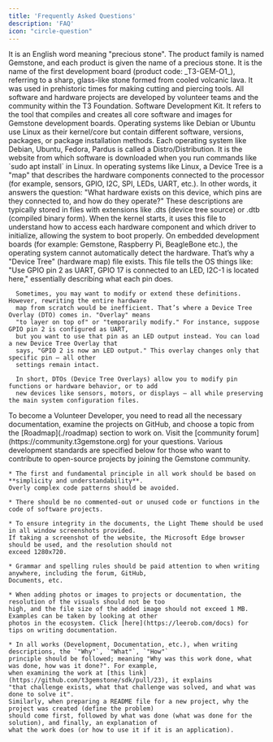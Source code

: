 ```yaml
---
title: 'Frequently Asked Questions'
description: 'FAQ'
icon: "circle-question"
---
```


<AccordionGroup>

  <Accordion title="What does Gemstone mean?">
    It is an English word meaning "precious stone". The product family is named Gemstone, and each product is 
    given the name of a precious stone.
  </Accordion>

  <Accordion title="What is Obsidian?">
    It is the name of the first development board (product code: _T3-GEM-O1_), referring to a sharp, glass-like 
    stone formed from cooled volcanic lava. It was used in prehistoric times for making cutting and piercing tools.
  </Accordion>

  <Accordion title="Who develops the projects?">
    All software and hardware projects are developed by volunteer teams and the community within the T3 Foundation.
  </Accordion>

  <Accordion title="What is SDK?">
    Software Development Kit. It refers to the tool that compiles and creates all core software and images for 
    Gemstone development boards.
  </Accordion>

  <Accordion title="What is a Distro?">
    Operating systems like Debian or Ubuntu use Linux as their kernel/core but contain different software, 
    versions, packages, or package installation methods. Each operating system like Debian, Ubuntu, Fedora, 
    Pardus is called a Distro/Distribution.
  </Accordion>

  <Accordion title="What is an APT Server?">
    It is the website from which software is downloaded when you run commands like `sudo apt install` in Linux.
  </Accordion>

  <Accordion title="What Is a Device Tree?">
    In operating systems like Linux, a Device Tree is a "map" that describes the hardware components connected to
    the processor  (for example, sensors, GPIO, I2C, SPI, LEDs, UART, etc.). 
    In other words, it answers the question: "What hardware exists on this device, which pins are they connected to,
    and how do they operate?" These descriptions are typically stored in files with extensions like
    .dts (device tree source) or .dtb (compiled binary form). 
    When the kernel starts, it uses this file to understand how to access each hardware component 
    and which driver to initialize, allowing the system to boot properly.
  </Accordion>

  <Accordion title="What Is a Device Tree Overlay?">
      On embedded development boards (for example: Gemstone, Raspberry Pi, BeagleBone etc.),
      the operating system cannot automatically detect the hardware.  That’s why a "Device Tree" (hardware map)
      file exists. This file tells the OS things like: "Use GPIO pin 2 as UART, GPIO 17 is connected to an
      LED, I2C-1 is located here," essentially describing what each pin does.

      Sometimes, you may want to modify or extend these definitions. However, rewriting the entire hardware
      map from scratch would be inefficient. That’s where a Device Tree Overlay (DTO) comes in. "Overlay" means
      "to layer on top of" or "temporarily modify." For instance, suppose GPIO pin 2 is configured as UART, 
      but you want to use that pin as an LED output instead. You can load a new Device Tree Overlay that
      says, "GPIO 2 is now an LED output." This overlay changes only that specific pin — all other
      settings remain intact.

      In short, DTOs (Device Tree Overlays) allow you to modify pin functions or hardware behavior, or to add
      new devices like sensors, motors, or displays — all while preserving the main system configuration files.
  </Accordion>

  <Accordion title="How to Become a Volunteer Developer?">
    To become a Volunteer Developer, you need to read all the necessary documentation, examine the projects 
    on GitHub, and choose a topic from the [Roadmap](./roadmap) section to work on. 
    Visit the [community forum](https://community.t3gemstone.org) for your questions.
  </Accordion>

  <Accordion title="What are the Development Rules?">
    Various development standards are specified below for those who want to contribute to open-source projects by
    joining the Gemstone community.

    * The first and fundamental principle in all work should be based on **simplicity and understandability**.
    Overly complex code patterns should be avoided.

    * There should be no commented-out or unused code or functions in the code of software projects.

    * To ensure integrity in the documents, the Light Theme should be used in all window screenshots provided.
    If taking a screenshot of the website, the Microsoft Edge browser should be used, and the resolution should not
    exceed 1280x720.

    * Grammar and spelling rules should be paid attention to when writing anywhere, including the forum, GitHub,
    Documents, etc.

    * When adding photos or images to projects or documentation, the resolution of the visuals should not be too
    high, and the file size of the added image should not exceed 1 MB. Examples can be taken by looking at other
    photos in the ecosystem. Click [here](https://leerob.com/docs) for tips on writing documentation.

    * In all works (Development, Documentation, etc.), when writing descriptions, the `"Why"`, `"What"`, `"How"`
    principle should be followed; meaning "Why was this work done, what was done, how was it done?". For example,
    when examining the work at [this link](https://github.com/t3gemstone/sdk/pull/23), it explains
    "that challenge exists, what that challenge was solved, and what was done to solve it".
    Similarly, when preparing a README file for a new project, why the project was created (define the problem)
    should come first, followed by what was done (what was done for the solution), and finally, an explanation of
    what the work does (or how to use it if it is an application).
  </Accordion>

</AccordionGroup>
